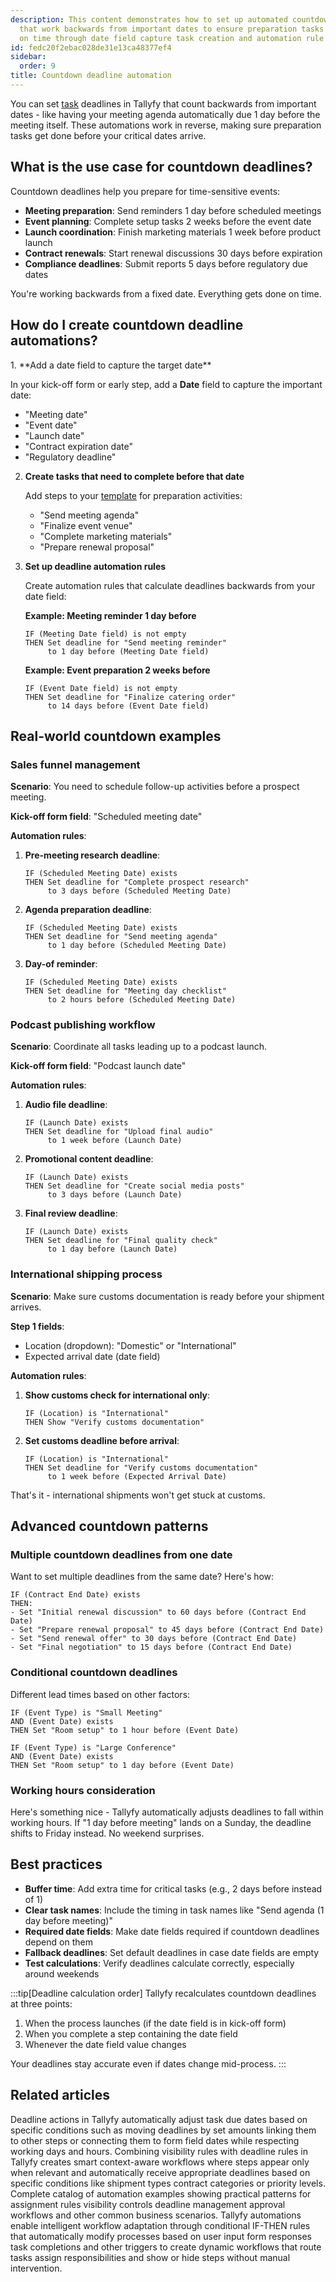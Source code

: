 ```yaml
---
description: This content demonstrates how to set up automated countdown deadlines
  that work backwards from important dates to ensure preparation tasks are completed
  on time through date field capture task creation and automation rule configuration.
id: fedc20f2ebac028de31e13ca48377ef4
sidebar:
  order: 9
title: Countdown deadline automation
---
```



You can set [task](/products/pro/tracking-and-tasks/tasks/) deadlines in Tallyfy that count backwards from important dates - like having your meeting agenda automatically due 1 day before the meeting itself. These automations work in reverse, making sure preparation tasks get done before your critical dates arrive.

## What is the use case for countdown deadlines?

Countdown deadlines help you prepare for time-sensitive events:

- **Meeting preparation**: Send reminders 1 day before scheduled meetings
- **Event planning**: Complete setup tasks 2 weeks before the event date
- **Launch coordination**: Finish marketing materials 1 week before product launch
- **Contract renewals**: Start renewal discussions 30 days before expiration
- **Compliance deadlines**: Submit reports 5 days before regulatory due dates

You're working backwards from a fixed date. Everything gets done on time.

## How do I create countdown deadline automations?

<Steps>
1. **Add a date field to capture the target date**
   
   In your kick-off form or early step, add a **Date** field to capture the important date:
   - "Meeting date"
   - "Event date"
   - "Launch date"
   - "Contract expiration date"
   - "Regulatory deadline"

2. **Create tasks that need to complete before that date**
   
   Add steps to your [template](/products/pro/documenting/templates/) for preparation activities:
   - "Send meeting agenda"
   - "Finalize event venue"
   - "Complete marketing materials"
   - "Prepare renewal proposal"

3. **Set up deadline automation rules**
   
   Create automation rules that calculate deadlines backwards from your date field:
   
   **Example: Meeting reminder 1 day before**
   ```
   IF (Meeting Date field) is not empty
   THEN Set deadline for "Send meeting reminder" 
        to 1 day before (Meeting Date field)
   ```
   
   **Example: Event preparation 2 weeks before**
   ```
   IF (Event Date field) is not empty
   THEN Set deadline for "Finalize catering order" 
        to 14 days before (Event Date field)
   ```
</Steps>

## Real-world countdown examples

### Sales funnel management

**Scenario**: You need to schedule follow-up activities before a prospect meeting.

**Kick-off form field**: "Scheduled meeting date"

**Automation rules**:

1. **Pre-meeting research deadline**:
   ```
   IF (Scheduled Meeting Date) exists
   THEN Set deadline for "Complete prospect research" 
        to 3 days before (Scheduled Meeting Date)
   ```

2. **Agenda preparation deadline**:
   ```
   IF (Scheduled Meeting Date) exists
   THEN Set deadline for "Send meeting agenda" 
        to 1 day before (Scheduled Meeting Date)
   ```

3. **Day-of reminder**:
   ```
   IF (Scheduled Meeting Date) exists
   THEN Set deadline for "Meeting day checklist" 
        to 2 hours before (Scheduled Meeting Date)
   ```

### Podcast publishing workflow

**Scenario**: Coordinate all tasks leading up to a podcast launch.

**Kick-off form field**: "Podcast launch date"

**Automation rules**:

1. **Audio file deadline**:
   ```
   IF (Launch Date) exists
   THEN Set deadline for "Upload final audio" 
        to 1 week before (Launch Date)
   ```

2. **Promotional content deadline**:
   ```
   IF (Launch Date) exists
   THEN Set deadline for "Create social media posts" 
        to 3 days before (Launch Date)
   ```

3. **Final review deadline**:
   ```
   IF (Launch Date) exists
   THEN Set deadline for "Final quality check" 
        to 1 day before (Launch Date)
   ```

### International shipping process

**Scenario**: Make sure customs documentation is ready before your shipment arrives.

**Step 1 fields**: 
- Location (dropdown): "Domestic" or "International"
- Expected arrival date (date field)

**Automation rules**:

1. **Show customs check for international only**:
   ```
   IF (Location) is "International"
   THEN Show "Verify customs documentation"
   ```

2. **Set customs deadline before arrival**:
   ```
   IF (Location) is "International"
   THEN Set deadline for "Verify customs documentation"
        to 1 week before (Expected Arrival Date)
   ```

That's it - international shipments won't get stuck at customs.

## Advanced countdown patterns

### Multiple countdown deadlines from one date

Want to set multiple deadlines from the same date? Here's how:

```
IF (Contract End Date) exists
THEN:
- Set "Initial renewal discussion" to 60 days before (Contract End Date)
- Set "Prepare renewal proposal" to 45 days before (Contract End Date)
- Set "Send renewal offer" to 30 days before (Contract End Date)
- Set "Final negotiation" to 15 days before (Contract End Date)
```

### Conditional countdown deadlines

Different lead times based on other factors:

```
IF (Event Type) is "Small Meeting" 
AND (Event Date) exists
THEN Set "Room setup" to 1 hour before (Event Date)

IF (Event Type) is "Large Conference"
AND (Event Date) exists  
THEN Set "Room setup" to 1 day before (Event Date)
```

### Working hours consideration

Here's something nice - Tallyfy automatically adjusts deadlines to fall within working hours. If "1 day before meeting" lands on a Sunday, the deadline shifts to Friday instead. No weekend surprises.

## Best practices

- **Buffer time**: Add extra time for critical tasks (e.g., 2 days before instead of 1)
- **Clear task names**: Include the timing in task names like "Send agenda (1 day before meeting)"
- **Required date fields**: Make date fields required if countdown deadlines depend on them
- **Fallback deadlines**: Set default deadlines in case date fields are empty
- **Test calculations**: Verify deadlines calculate correctly, especially around weekends

:::tip[Deadline calculation order]
Tallyfy recalculates countdown deadlines at three points:
1. When the process launches (if the date field is in kick-off form)
2. When you complete a step containing the date field
3. Whenever the date field value changes

Your deadlines stay accurate even if dates change mid-process.
:::


## Related articles
<CardGrid>
<LinkTitleCard header="<b>Actions > Automate deadline shifts on tasks</b>" href="/products/pro/documenting/templates/automations/actions/deadline-actions/" > Deadline actions in Tallyfy automatically adjust task due dates based on specific conditions such as moving deadlines by set amounts linking them to other steps or connecting them to form field dates while respecting working days and hours. </LinkTitleCard>
<LinkTitleCard header="<b>Examples > Combined visibility and deadline rules</b>" href="/products/pro/documenting/templates/automations/examples/combined-visibility-deadline-rules/" > Combining visibility rules with deadline rules in Tallyfy creates smart context-aware workflows where steps appear only when relevant and automatically receive appropriate deadlines based on specific conditions like shipment types contract categories or priority levels. </LinkTitleCard>
<LinkTitleCard header="<b>Automations > Examples</b>" href="/products/pro/documenting/templates/automations/examples/" > Complete catalog of automation examples showing practical patterns for assignment rules visibility controls deadline management approval workflows and other common business scenarios. </LinkTitleCard>
<LinkTitleCard header="<b>Templates > Automations</b>" href="/products/pro/documenting/templates/automations/" > Tallyfy automations enable intelligent workflow adaptation through conditional IF-THEN rules that automatically modify processes based on user input form responses task completions and other triggers to create dynamic workflows that route tasks assign responsibilities and show or hide steps without manual intervention. </LinkTitleCard>
</CardGrid>